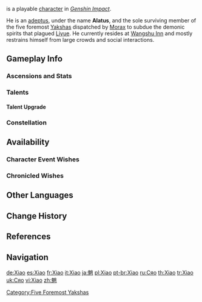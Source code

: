 {{CharacterTabs}}
{{About|the playable character|the [[Genius Invokation TCG]] Character Card|Xiao (Character Card)}}
{{Character Infobox
|image            = <gallery>
Xiao Card.png|Card
Character Xiao Full Wish.png|Wish
Character Xiao Game.png|In-Game
</gallery>

<!--Playable Character Information-->
|type             = Playable
|quality          = 5
|weapon           = Polearm
|element          = Anemo

<!--Character Information-->
|name             = Xiao
|realname         = 
|birthday         = April 17th
|constellation    = Alatus Nemeseos
|affiliation      = Adepti
|affiliationLabel = Liyue Adeptus
|affiliation2     = Yakshas
|region           = Liyue
|dish             = "Sweet Dream"
|namecard         = Xiao: Mask
|obtain           =
* [[Invitation to Mundane Life|Event Wish &mdash; Invitation to Mundane Life]]
* [[Chronicled Wish]]es
|obtainType       = Event-Exclusive
|event_name       = Invitation to Mundane Life
|releaseDate      = 2021-02-03

<!--Titles-->
|title            = Vigilant Yaksha
|title2           = Bane of All Evil

<!--Voice Actors-->
|voiceEN          = [[imdb:nm5389637|Laila Berzins]]<ref name="Xiao EN/JP">Twitter: [https://twitter.com/GenshinImpact/status/1354308155056869376 EN & JP VA Announcement]</ref>
|voiceCN          = [https://zh.moegirl.org.cn/zh-cn/Kinsen kinsen]<ref>Weibo: [https://weibo.com/6593199887/K0cgz7kSz {{zh|拾枝杂谈-「魈：降魔大圣」}}]</ref>
|voiceJP          = {{w|Yoshitsugu Matsuoka|Matsuoka Yoshitsugu ({{ja|松岡 禎丞}})}}<ref name="Xiao EN/JP" />
|voiceKR          = {{w|ko:심규혁|Sim Kyu-hyuk ({{ko|심규혁}})}}<ref name="Xiao KR">Twitter: [https://twitter.com/genshinimpactkr/status/1354308254503854087 KR VA Announcement]</ref>
}}
{{Lang|'''Xiao'''|zh=魈|zh_rm=Xiāo}} is a playable {{Anemo}} [[character]] in ''[[Genshin Impact]]''.

He is an [[adeptus]], under the name '''Alatus''', and the sole surviving member of the five foremost [[Yaksha]]s dispatched by [[Morax]] to subdue the demonic spirits that plagued [[Liyue]]. He currently resides at [[Wangshu Inn]] and mostly restrains himself from large crowds and social interactions.

==Gameplay Info==
===Ascensions and Stats===
{{Character Ascensions and Stats}}

===Talents===
{{Talent Table}}

====Talent Upgrade====
{{Talent Upgrade}}

===Constellation===
{{Constellation Table}}

==Availability==
===Character Event Wishes===
{{Featured}}
===Chronicled Wishes===
{{Featured|chronicled=1}}

==Other Languages==
{{Other Languages
|default_hidden = 1
|en        = Xiao
|zhs       = 魈
|zhs_rm    = Xiāo
|zht       = 魈
|zht_rm    = Xiāo
|ja        = 魈
|ja_rm     = Shou
|ko        = {{tt|소|魈}}
|es        = Xiao
|fr        = Xiao
|ru        = Сяо
|th        = Xiao
|vi        = Xiao
|de        = Xiao
|id        = Xiao
|pt        = Xiao
|tr        = Xiao
|it        = Xiao
}}

==Change History==
{{Change History|1.3|introduced=1.0}}

==References==
{{Reflist}}

==Navigation==
{{Character Navbox}}

[[Category:Five Foremost Yakshas]]

[[de:Xiao]]
[[es:Xiao]]
[[fr:Xiao]]
[[it:Xiao]]
[[ja:魈]]
[[pl:Xiao]]
[[pt-br:Xiao]]
[[ru:Сяо]]
[[th:Xiao]]
[[tr:Xiao]]
[[uk:Сяо]]
[[vi:Xiao]]
[[zh:魈]]